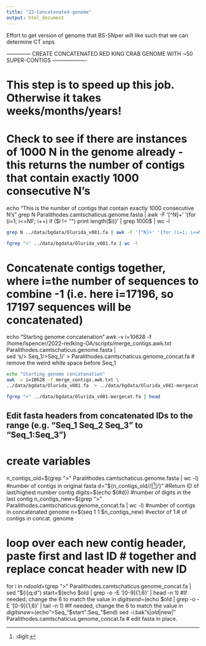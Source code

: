 ```yaml
---
title: "22-Concatenated-genome"
output: html_document
---
```


Effort to get version of genome that BS-SNper will like such that we can determine CT snps


########### -------------- CREATE CONCATENATED RED KING CRAB GENOME WITH ~50 SUPER-CONTIGS -------------------############################
# This step is to speed up this job. Otherwise it takes weeks/months/years!

# Check to see if there are instances of 1000 N in the genome already - this returns the number of contigs that contain exactly 1000 consecutive N's
echo "This is the number of contigs that contain exactly 1000 consecutive N's"
grep N Paralithodes.camtschaticus.genome.fasta | awk -F '[^N]+' '{for (i=1; i<=NF; i++) if ($i != "") print length($i)}' | grep 1000$ | wc -l


```bash
grep N ../data/bgdata/Olurida_v081.fa | awk -F '[^N]+' '{for (i=1; i<=NF; i++) if ($i != "") print length($i)}' | grep 1000$ | wc -l
```

```bash
fgrep ">" ../data/bgdata/Olurida_v081.fa | wc -l
```



# Concatenate contigs together, where i=the number of sequences to combine -1 (i.e. here i=17196, so 17197 sequences will be concatenated)
echo "Starting genome concatenation"
awk -v i=10628 -f /home/lspencer/2022-redking-OA/scripts/merge_contigs.awk.txt \
Paralithodes.camtschaticus.genome.fasta | \
sed 's/> Seq_1/>Seq_1/' > Paralithodes.camtschaticus.genome_concat.fa  # remove the weird white space before Seq_1


```bash
echo "Starting genome concatenation"
awk -v i=10628 -f merge_contigs.awk.txt \
../data/bgdata/Olurida_v081.fa  > ../data/bgdata/Olurida_v081-mergecat.fa 
```


```bash
fgrep ">" ../data/bgdata/Olurida_v081-mergecat.fa | head

```




## Edit fasta headers from concatenated IDs to the range (e.g. "Seq_1 Seq_2 Seq_3" to "Seq_1:Seq_3")
# create variables
n_contigs_old=$(grep ">" Paralithodes.camtschaticus.genome.fasta | wc -l) #number of contigs in original fasta
d="${n_contigs_old//[^[:digit:]]/}" #Return ID of last/highest number contig
digits=$(echo ${#d}) #number of digits in the last contig
n_contigs_new=$(grep ">" Paralithodes.camtschaticus.genome_concat.fa | wc -l) #number of contigs in concatenated genome
n=$(seq 1 1 $n_contigs_new) #vector of 1:# of contigs in concat. genome

# loop over each new contig header, paste first and last ID # together and replace concat header with new ID
for i in $n
do
old=$(grep ">" Paralithodes.camtschaticus.genome_concat.fa | sed "${i}q;d")
start=$(echo $old | grep -o -E '[0-9]{1,6}' | head -n 1) #If needed, change the 6 to match the value in $digits
end=$(echo $old | grep -o -E '[0-9]{1,6}' | tail -n 1) #If needed, change the 6 to match the value in $digits
new=$(echo ">Seq_"$start":Seq_"$end)
sed -i.bak "s|$old|$new|" Paralithodes.camtschaticus.genome_concat.fa # edit fasta in place.
